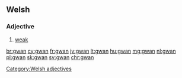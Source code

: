 ==Welsh==

===Adjective===
{{head|cy|adjectives}}

# [[weak]]

[[Category:Welsh adjectives]]

[[br:gwan]]
[[cy:gwan]]
[[fr:gwan]]
[[jv:gwan]]
[[lt:gwan]]
[[hu:gwan]]
[[mg:gwan]]
[[nl:gwan]]
[[pl:gwan]]
[[sk:gwan]]
[[sv:gwan]]
[[chr:gwan]]